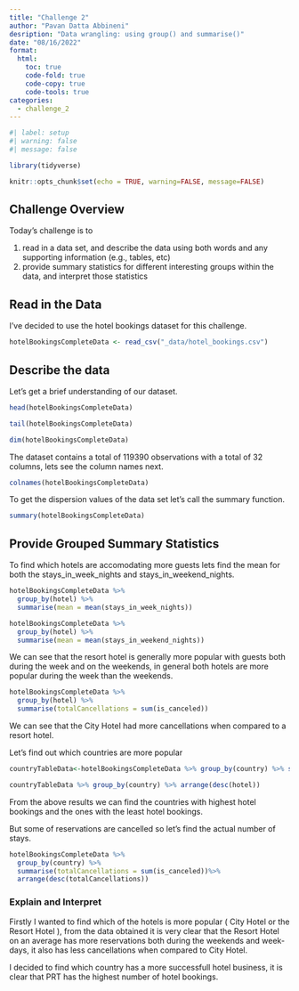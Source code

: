 ```yaml
---
title: "Challenge 2"
author: "Pavan Datta Abbineni"
desription: "Data wrangling: using group() and summarise()"
date: "08/16/2022"
format:
  html:
    toc: true
    code-fold: true
    code-copy: true
    code-tools: true
categories:
  - challenge_2
---
```


```r
#| label: setup
#| warning: false
#| message: false

library(tidyverse)

knitr::opts_chunk$set(echo = TRUE, warning=FALSE, message=FALSE)
```

## Challenge Overview

Today's challenge is to

1)  read in a data set, and describe the data using both words and any supporting information (e.g., tables, etc)
2)  provide summary statistics for different interesting groups within the data, and interpret those statistics

## Read in the Data

I've decided to use the hotel bookings dataset for this challenge.

```r
hotelBookingsCompleteData <- read_csv("_data/hotel_bookings.csv")

```


## Describe the data

Let's get a  brief understanding of our dataset.

```r
head(hotelBookingsCompleteData)
```

```r
tail(hotelBookingsCompleteData)
```

```r
dim(hotelBookingsCompleteData)
```
The dataset contains a total of 119390 observations with a total of 32 columns, lets see the column names next.
```r
colnames(hotelBookingsCompleteData)
```
To get the dispersion values of the data set let's call the summary function.
```r
summary(hotelBookingsCompleteData)
```

## Provide Grouped Summary Statistics

To find which hotels are accomodating more guests lets find the mean for both the stays_in_week_nights and stays_in_weekend_nights.

```r
hotelBookingsCompleteData %>%
  group_by(hotel) %>%
  summarise(mean = mean(stays_in_week_nights))

```

```r
hotelBookingsCompleteData %>%
  group_by(hotel) %>%
  summarise(mean = mean(stays_in_weekend_nights))

```
We can see that the resort hotel is generally more popular with guests both during the week and on the weekends, in general both hotels are more popular during the week than the weekends. 

```r
hotelBookingsCompleteData %>%       
  group_by(hotel) %>%
  summarise(totalCancellations = sum(is_canceled))
```
We can see that the City Hotel had more cancellations when compared to a resort hotel.  


Let's find out which countries are more popular 
```r
countryTableData<-hotelBookingsCompleteData %>% group_by(country) %>% summarise(hotel = n())

countryTableData %>% group_by(country) %>% arrange(desc(hotel))

```
From the above results we can find the countries with highest hotel bookings and the ones with the least hotel bookings.  

But some of reservations are cancelled so let's find the actual number of stays.

```r
hotelBookingsCompleteData %>%       
  group_by(country) %>%
  summarise(totalCancellations = sum(is_canceled))%>%
  arrange(desc(totalCancellations))
```

### Explain and Interpret

Firstly I wanted to find which of the hotels is more popular ( City Hotel or the Resort Hotel ), from the data obtained it is very clear that the Resort Hotel on an average has more reservations both during the weekends and week-days, it also has less cancellations when compared to City Hotel.  

I decided to find which country has a more successfull hotel business, it is clear that PRT has the highest number of hotel bookings.